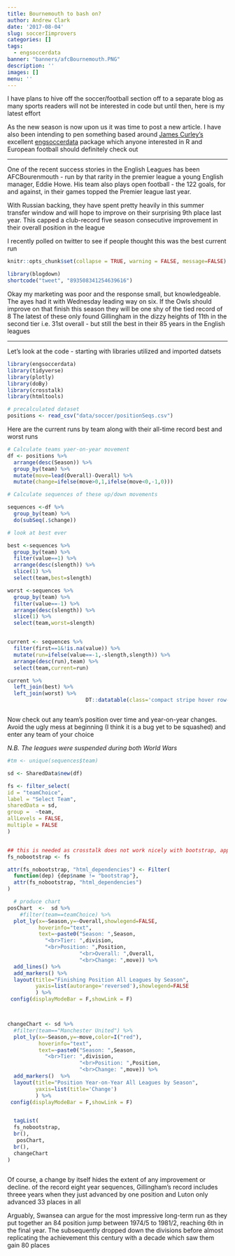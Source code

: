 ```yaml
---
title: Bournemouth to bash on?
author: Andrew Clark
date: '2017-08-04'
slug: soccerIimprovers
categories: []
tags:
  - engsoccerdata
banner: "banners/afcBournemouth.PNG"
description: ''
images: []
menu: ''
---
```


I have plans to hive off the soccer/football section off to a separate blog as many sports readers will not be interested in code but until then, here is my latest effort

As the new season is now upon us  it was time to post a new article. I have also been intending to pen something based around [James Curley's](https://twitter.com/jalapic) excellent [engsoccerdata](https://github.com/jalapic/engsoccerdata) package
which anyone interested in R and European football should definitely check out

---

One of the recent success stories in the English Leagues has been AFCBourenmouth - run by that rarity in the premier league a young English manager, Eddie Howe. His team also plays open football - the 122 goals, for and against, in their games topped the Premier league last year.   
 
 With Russian backing, they have spent pretty heavily in this summer transfer window and will hope to improve on their surprising 9th place last year. This capped a club-record five season consecutive improvement in their overall position in the league

I recently polled on twitter to see if people thought this was the best current run


```r
knitr::opts_chunk$set(collapse = TRUE, warning = FALSE, message=FALSE)
```

 


```r
library(blogdown) 
shortcode("tweet", "893508341254639616")
```

Okay my marketing was poor and the response small, but knowledgeable. The ayes had it with Wednesday leading way on six. If the Owls should improve on that finish this season they will be one shy of the tied record of 8
The latest of these only found Gillingham in the dizzy heights of 11th in the second tier i.e. 31st overall - but still the best in their 85 years in the English leagues

---

Let's look at the code - starting with libraries utilized and imported datsets

```r
library(engsoccerdata)
library(tidyverse)
library(plotly)
library(doBy)
library(crosstalk)
library(htmltools)

# precalculated dataset
positions <- read_csv("data/soccer/positionSeqs.csv")

```


Here are the current runs by team along with their all-time record best and worst runs

```r

# Calculate teams yaer-on-year movement
df <- positions %>% 
  arrange(desc(Season)) %>% 
  group_by(team) %>% 
  mutate(move=lead(Overall)-Overall) %>% 
  mutate(change=ifelse(move>0,1,ifelse(move<0,-1,0)))

# Calculate sequences of these up/down movements

sequences <-df %>% 
  group_by(team) %>% 
  do(subSeq(.$change))

# look at best ever

best <-sequences %>% 
  group_by(team) %>% 
  filter(value==1) %>% 
  arrange(desc(slength)) %>% 
  slice(1) %>% 
  select(team,best=slength) 

worst <-sequences %>% 
  group_by(team) %>% 
  filter(value==-1) %>% 
  arrange(desc(slength)) %>% 
  slice(1) %>% 
  select(team,worst=slength) 


current <- sequences %>% 
  filter(first==1&!is.na(value)) %>% 
  mutate(run=ifelse(value==-1,-slength,slength)) %>% 
  arrange(desc(run),team) %>% 
  select(team,current=run)

current %>%
  left_join(best) %>% 
  left_join(worst) %>% 
                         DT::datatable(class='compact stripe hover row-border order-column',rownames=FALSE,options= list(paging = TRUE, searching = TRUE,info=FALSE))



```




Now check out any team's position over time and year-on-year changes. Avoid the ugly mess at beginning (I think it is a bug yet to be squashed) and enter any team of your choice

_N.B. The leagues were suspended during both World Wars_

```r

#tm <- unique(sequences$team)

sd <- SharedData$new(df)

fs <- filter_select(
id = "teamChoice",
label = "Select Team",
sharedData = sd,
group =  ~team,
allLevels = FALSE,
multiple = FALSE
)


## this is needed as crosstalk does not work nicely with bootstrap, apparently
fs_nobootstrap <- fs

attr(fs_nobootstrap, "html_dependencies") <- Filter(
  function(dep) {dep$name != "bootstrap"},
  attr(fs_nobootstrap, "html_dependencies")
)

  # produce chart
posChart  <-  sd %>% 
    #filter(team==teamChoice) %>% 
  plot_ly(x=~Season,y=~Overall,showlegend=FALSE,
          hoverinfo="text",
          text=~paste0("Season: ",Season,
            "<br>Tier: ",division,
            "<br>Position: ",Position,
                       "<br>Overall: ",Overall,
                       "<br>Change: ",move)) %>% 
  add_lines() %>% 
  add_markers() %>% 
  layout(title="Finishing Position All Leagues by Season",
         yaxis=list(autorange='reversed'),showlegend=FALSE
         ) %>% 
 config(displayModeBar = F,showLink = F)



changeChart <- sd %>% 
  #filter(team=="Manchester United") %>% 
  plot_ly(x=~Season,y=~move,color=I("red"),
          hoverinfo="text",
          text=~paste0("Season: ",Season,
            "<br>Tier: ",division,
                       "<br>Position: ",Position,
                       "<br>Change: ",move)) %>% 
  add_markers()  %>% 
  layout(title="Position Year-on-Year All Leagues by Season",
         yaxis=list(title='Change')
         ) %>% 
 config(displayModeBar = F,showLink = F)


  tagList(
  fs_nobootstrap,
  br(),
   posChart,
  br(),
  changeChart
)



```

Of course, a change by itself hides the extent of any improvement or decline. of the record eight year sequences, Gillingham's record includes threee years when they just advanced by one position and Luton only advanced 33 places  in all

Arguably, Swansea can argue for the most impressive long-term run as they put together an 84 position jump between 1974/5 to 1981/2, reaching 6th in the final year. The subsequently dropped down the divisions before almost replicating the achievement this century with a decade which saw them gain 80 places